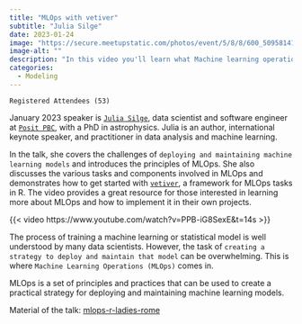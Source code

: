 ```yaml
---
title: "MLOps with vetiver"
subtitle: "Julia Silge"
date: 2023-01-24
image: "https://secure.meetupstatic.com/photos/event/5/8/8/600_509581416.webp?w=750"
image-alt: ""
description: "In this video you'll learn what Machine learning operations (MLOps) is"
categories:
  - Modeling
---
```


`Registered Attendees (53)`

January 2023 speaker is [`Julia Silge`](https://juliasilge.com/), data scientist and software engineer at [`Posit PBC`](https://posit.co/), with a PhD in astrophysics. Julia is an author, international keynote speaker, and practitioner in data analysis and machine learning.

In the talk, she covers the challenges of `deploying and maintaining machine learning models` and introduces the principles of MLOps. She also discusses the various tasks and components involved in MLOps and demonstrates how to get started with [`vetiver`](https://rstudio.github.io/vetiver-r/), a framework for MLOps tasks in R. The video provides a great resource for those interested in learning more about MLOps and how to implement it in their own projects.

{{< video https://www.youtube.com/watch?v=PPB-iG8SexE&t=14s >}}

The process of training a machine learning or statistical model is well understood by many data scientists. However, the task of `creating a strategy to deploy and maintain that model` can be overwhelming. This is where `Machine Learning Operations (MLOps)` comes in.

MLOps is a set of principles and practices that can be used to create a practical strategy for deploying and maintaining machine learning models.

Material of the talk: [mlops-r-ladies-rome](https://juliasilge.github.io/mlops-r-ladies-rome/)
